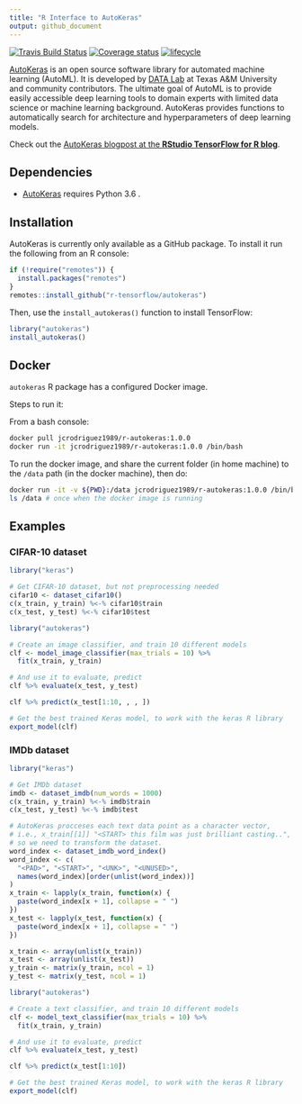 ```yaml
---
title: "R Interface to AutoKeras"
output: github_document
---
```


[![Travis Build Status](https://travis-ci.org/r-tensorflow/autokeras.svg?branch=master)](https://travis-ci.org/r-tensorflow/autokeras) 
[![Coverage status](https://img.shields.io/codecov/c/github/jcrodriguez1989/autokeras/master.svg)](https://codecov.io/github/jcrodriguez1989/autokeras?branch=master)
[![lifecycle](https://img.shields.io/badge/lifecycle-experimental-orange.svg)](https://www.tidyverse.org/lifecycle/#experimental)


[AutoKeras](https://autokeras.com/) is an open source software library for 
automated machine learning (AutoML). It is developed by
[DATA Lab](http://faculty.cs.tamu.edu/xiahu/index.html) at Texas A&M
University and community contributors. The ultimate goal of AutoML is to
provide easily accessible deep learning tools to domain experts with limited
data science or machine learning background. AutoKeras provides functions
to automatically search for architecture and hyperparameters of deep
learning models.

Check out the [AutoKeras blogpost at the **RStudio TensorFlow for R blog**](https://blogs.rstudio.com/tensorflow/posts/2019-04-16-autokeras/).

## Dependencies

* [AutoKeras](https://autokeras.com/) requires Python 3.6 .

## Installation

AutoKeras is currently only available as a GitHub package.
To install it run the following from an R console:

```r
if (!require("remotes")) {
  install.packages("remotes")
}
remotes::install_github("r-tensorflow/autokeras")
```

Then, use the `install_autokeras()` function to install TensorFlow:

```r
library("autokeras")
install_autokeras()
```

## Docker

`autokeras` R package has a configured Docker image.

Steps to run it:

From a bash console:

```bash
docker pull jcrodriguez1989/r-autokeras:1.0.0
docker run -it jcrodriguez1989/r-autokeras:1.0.0 /bin/bash
```

To run the docker image, and share the current folder (in home machine) to the `/data` path (in the docker machine), then do:

```bash
docker run -it -v ${PWD}:/data jcrodriguez1989/r-autokeras:1.0.0 /bin/bash
ls /data # once when the docker image is running
```

## Examples

### CIFAR-10 dataset

```r
library("keras")

# Get CIFAR-10 dataset, but not preprocessing needed
cifar10 <- dataset_cifar10()
c(x_train, y_train) %<-% cifar10$train
c(x_test, y_test) %<-% cifar10$test
```

```r
library("autokeras")

# Create an image classifier, and train 10 different models
clf <- model_image_classifier(max_trials = 10) %>%
  fit(x_train, y_train)
```

```r
# And use it to evaluate, predict
clf %>% evaluate(x_test, y_test)
```

```r
clf %>% predict(x_test[1:10, , , ])
```

```r
# Get the best trained Keras model, to work with the keras R library
export_model(clf)
```

### IMDb dataset

```r
library("keras")

# Get IMDb dataset
imdb <- dataset_imdb(num_words = 1000)
c(x_train, y_train) %<-% imdb$train
c(x_test, y_test) %<-% imdb$test

# AutoKeras procceses each text data point as a character vector,
# i.e., x_train[[1]] "<START> this film was just brilliant casting..",
# so we need to transform the dataset.
word_index <- dataset_imdb_word_index()
word_index <- c(
  "<PAD>", "<START>", "<UNK>", "<UNUSED>",
  names(word_index)[order(unlist(word_index))]
)
x_train <- lapply(x_train, function(x) {
  paste(word_index[x + 1], collapse = " ")
})
x_test <- lapply(x_test, function(x) {
  paste(word_index[x + 1], collapse = " ")
})

x_train <- array(unlist(x_train))
x_test <- array(unlist(x_test))
y_train <- matrix(y_train, ncol = 1)
y_test <- matrix(y_test, ncol = 1)
```

```r
library("autokeras")

# Create a text classifier, and train 10 different models
clf <- model_text_classifier(max_trials = 10) %>%
  fit(x_train, y_train)
```

```r
# And use it to evaluate, predict
clf %>% evaluate(x_test, y_test)
```

```r
clf %>% predict(x_test[1:10])
```

```r
# Get the best trained Keras model, to work with the keras R library
export_model(clf)
```

